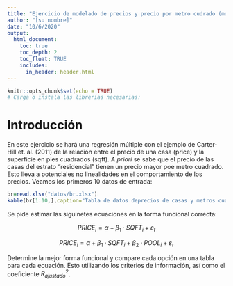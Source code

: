 ```yaml
---
title: "Ejercicio de modelado de precios y precio por metro cudrado (modelos no lineales)."
author: "[su nombre]"
date: "10/6/2020"
output: 
  html_document:
    toc: true
    toc_depth: 2
    toc_float: TRUE
    includes:
      in_header: header.html    
---
```


```r
knitr::opts_chunk$set(echo = TRUE)
# Carga o instala las librerías necesarias:

```

# Introducción
 
En este ejercicio se hará una regresión múltiple con el ejemplo de Carter-Hill et. al. (2011) de la relación entre el precio de una casa (price) y la superficie en pies cuadrados (sqft). *A priori* se sabe que el precio de las casas del estrato "residencial" tienen un precio mayor poe metro cuadrado. Esto lleva a potenciales no linealidades en el comportamiento de los precios. Veamos los primeros 10 datos de entrada:

```r
br=read.xlsx("datos/br.xlsx")
kable(br[1:10,],caption="Tabla de datos deprecios de casas y metros cuadrados")%>%kable_styling(font_size = 10,bootstrap_options = c("striped", "hover"))%>%add_footnote("Cifras en USD.")
```

Se pide estimar las siguinetes ecuaciones en la forma funcional correcta:

$$PRICE_i=\alpha+\beta_1\cdot SQFT_i+\varepsilon_t$$

$$PRICE_i=\alpha+\beta_1\cdot SQFT_i+\beta_2\cdot POOL_i+\varepsilon_t$$

Determine la mejor forma funcional y compare cada opción en una tabla para cada ecuación. Esto utilizando los criterios de información, así como el coeficiente $R^2_{ajustado}$.
